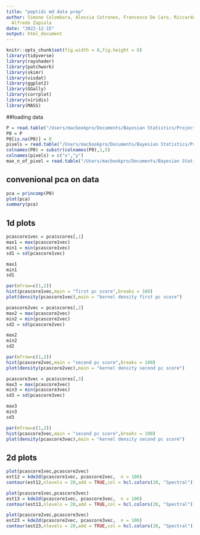 ```yaml
---
title: "peptidi md data prep"
author: Simone Colombara, Alessia Cotroneo, Francesco De Caro, Riccardo Morandi, Chiara   Schembri,
  Alfredo Zapiola
date: "2022-12-15"
output: html_document
---
```


```r
knitr::opts_chunk$set(fig.width = 8,fig.height = 6)
library(tidyverse)
library(rayshader)
library(patchwork)
library(skimr)
library(visdat)
library(ggplot2)
library(GGally)
library(corrplot)
library(viridis)
library(MASS)
```

##loading data

```r
P = read.table("/Users/macbookpro/Documents/Bayesian Statistics/Project/Raw_data/Peptidi/154 variabili/101_peptidi-PreProcessed-IM-Step1-Step2-Step4-Step5-101.txt")
P0 = P
P0[is.na(P0)] = 0
pixels = read.table("/Users/macbookpro/Documents/Bayesian Statistics/Project/Raw_data/Peptidi/154 variabili/101_peptidi-PreProcessed-XYCoordinates-Step1-Step2-Step4-Step5-101.txt")
colnames(P0) = substr(colnames(P0),1,5)
colnames(pixels) = c("x","y")
max_n_of_pixel = read.table("/Users/macbookpro/Documents/Bayesian Statistics/Project/Raw_data/Peptidi/154 variabili/101_peptidi-PreProcessed-maxXY-Step1-Step2-Step4-Step5-101.txt")
```

## convenional pca on data

```r
pca = princomp(P0)
plot(pca)
summary(pca)
```

## 1d plots

```r
pcascore1vec = pca$scores[,1]
max1 = max(pcascore1vec)
min1 = min(pcascore1vec)
sd1 = sd(pcascore1vec)

max1
min1
sd1
```

```r
par(mfrow=c(1,2))
hist(pcascore1vec,main = "first pc score",breaks = 100)
plot(density(pcascore1vec),main = "kernel density first pc score")
```

```r
pcascore2vec = pca$scores[,2]
max2 = max(pcascore2vec)
min2 = min(pcascore2vec)
sd2 = sd(pcascore2vec)

max2
min2
sd2

```

```r
par(mfrow=c(1,2))
hist(pcascore2vec,main = "second pc score",breaks = 100)
plot(density(pcascore2vec),main = "kernel density second pc score")
```

```r
pcascore3vec = pca$scores[,3]
max3 = max(pcascore3vec)
min3 = min(pcascore3vec)
sd3 = sd(pcascore3vec)

max3
min3
sd3

```

```r
par(mfrow=c(1,2))
hist(pcascore3vec,main = "second pc score",breaks = 100)
plot(density(pcascore3vec),main = "kernel density second pc score")
```

## 2d plots

```r
plot(pcascore1vec,pcascore2vec)
est12 = kde2d(pcascore1vec, pcascore2vec,  n = 100)
contour(est12,nlevels = 20,add = TRUE,col = hcl.colors(20, "Spectral"))
```

```r

plot(pcascore1vec,pcascore3vec)
est13 = kde2d(pcascore1vec, pcascore3vec,  n = 100)
contour(est13,nlevels = 20,add = TRUE,col = hcl.colors(20, "Spectral"))
```


```r
plot(pcascore2vec,pcascore3vec)
est23 = kde2d(pcascore2vec, pcascore3vec,  n = 100)
contour(est23,nlevels = 20,add = TRUE,col = hcl.colors(20, "Spectral"))
```


